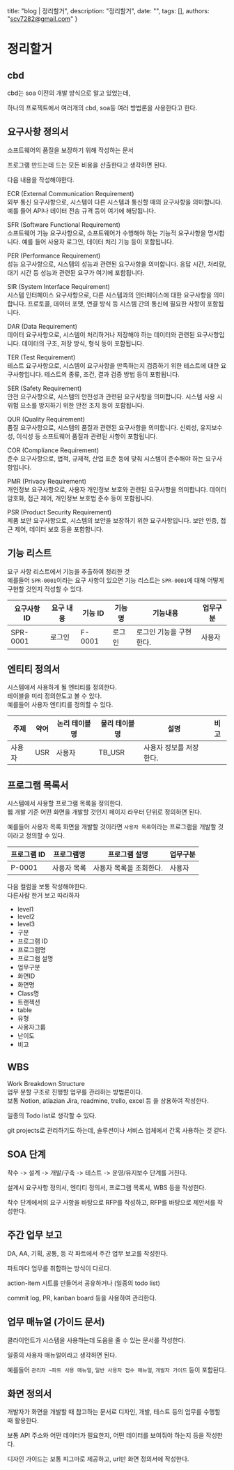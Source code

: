   title: "blog | 정리할거",
  description: "정리할거",
  date: "",
  tags: [],
  authors: "scv7282@gmail.com"
}


# 정리할거

## cbd

cbd는 soa 이전의 개발 방식으로 알고 있었는데,

하나의 프로젝트에서 여러개의 cbd, soa등 여러 방법론을 사용한다고 한다.

## 요구사항 정의서

소프트웨어의 품질을 보장하기 위해 작성하는 문서

프로그램 만드는데 드는 모든 비용을 산출한다고 생각하면 된다.

다음 내용을 작성해야한다.

ECR (External Communication Requirement)\
외부 통신 요구사항으로, 시스템이 다른 시스템과 통신할 때의 요구사항을 의미합니다. 예를 들어 API나 데이터 전송 규격 등이 여기에 해당됩니다.

SFR (Software Functional Requirement)\
소프트웨어 기능 요구사항으로, 소프트웨어가 수행해야 하는 기능적 요구사항을 명시합니다. 예를 들어 사용자 로그인, 데이터 처리 기능 등이 포함됩니다.

PER (Performance Requirement)\
성능 요구사항으로, 시스템의 성능과 관련된 요구사항을 의미합니다. 응답 시간, 처리량, 대기 시간 등 성능과 관련된 요구가 여기에 포함됩니다.

SIR (System Interface Requirement)\
시스템 인터페이스 요구사항으로, 다른 시스템과의 인터페이스에 대한 요구사항을 의미합니다. 프로토콜, 데이터 포맷, 연결 방식 등 시스템 간의 통신에 필요한 사항이 포함됩니다.

DAR (Data Requirement)\
데이터 요구사항으로, 시스템이 처리하거나 저장해야 하는 데이터와 관련된 요구사항입니다. 데이터의 구조, 저장 방식, 형식 등이 포함됩니다.

TER (Test Requirement)\
테스트 요구사항으로, 시스템이 요구사항을 만족하는지 검증하기 위한 테스트에 대한 요구사항입니다. 테스트의 종류, 조건, 결과 검증 방법 등이 포함됩니다.

SER (Safety Requirement)\
안전 요구사항으로, 시스템의 안전성과 관련된 요구사항을 의미합니다. 시스템 사용 시 위험 요소를 방지하기 위한 안전 조치 등이 포함됩니다.

QUR (Quality Requirement)\
품질 요구사항으로, 시스템의 품질과 관련된 요구사항을 의미합니다. 신뢰성, 유지보수성, 이식성 등 소프트웨어 품질과 관련된 사항이 포함됩니다.

COR (Compliance Requirement)\
준수 요구사항으로, 법적, 규제적, 산업 표준 등에 맞춰 시스템이 준수해야 하는 요구사항입니다.

PMR (Privacy Requirement)\
개인정보 요구사항으로, 사용자 개인정보 보호와 관련된 요구사항을 의미합니다. 데이터 암호화, 접근 제어, 개인정보 보호법 준수 등이 포함됩니다.

PSR (Product Security Requirement)\
제품 보안 요구사항으로, 시스템의 보안을 보장하기 위한 요구사항입니다. 보안 인증, 접근 제어, 데이터 보호 등을 포함합니다.

## 기능 리스트

요구 사항 리스트에서 기능을 추출하여 정리한 것\
예를들어 `SPR-0001`이라는 요구 사항이 있으면 기능 리스트는 `SPR-0001`에 대해 어떻게 구현할 것인지 작성할 수 있다.

| 요구사항 ID | 요구 내용 | 기능 ID | 기능명 | 기능내용 | 업무구분 |
| --- | --- | --- | --- | --- | --- |
| SPR-0001 | 로그인 | F-0001 | 로그인 | 로그인 기능을 구현한다. | 사용자 |

## 엔티티 정의서

시스템에서 사용하게 될 엔티티를 정의한다.\
테이블을 미리 정의한도고 볼 수 있다.\
예를들어 사용자 엔티티를 정의할 수 있다.

| 주제 | 약어 | 논리 테이블명 | 물리 테이블명 | 설명 | 비고 |
| --- | --- | --- | --- | --- | --- |
| 사용자 | USR | 사용자 | TB_USR | 사용자 정보를 저장한다. |  |

## 프로그램 목록서

시스템에서 사용할 프로그램 목록을 정의한다.\
웹 개발 기준 어떤 화면을 개발할 것인지 페이지 라우터 단위로 정의하면 된다.

예를들어 사용자 목록 화면을 개발할 것이라면 `사용자 목록`이라는 프로그램을 개발할 것이라고 정의할 수 있다.

| 프로그램 ID | 프로그램명 | 프로그램 설명 | 업무구분 |
| --- | --- | --- | --- |
| P-0001 | 사용자 목록 | 사용자 목록을 조회한다. | 사용자 |

다음 컬럼을 보통 작성해야한다.\
다른사람 한거 보고 따라하자
- level1
- level2
- level3
- 구분
- 프로그램 ID
- 프로그램명
- 프로그램 설명
- 업무구분
- 화면ID
- 화면명
- Class명
- 트랜젝션
- table
- 유형
- 사용자그룹
- 난이도
- 비고


## WBS

Work Breakdown Structure\
업무 분할 구조로 진행할 업무를 관리하는 방법론이다.\
보통 Notion, atlazian Jira, readmine, trello, excel 등 을 상용하여 작성한다.

일종의 Todo list로 생각할 수 있다.

git projects로 관리하기도 하는데, 솔루션이나 서비스 업체에서 간혹 사용하는 것 같다.


## SOA 단계

착수 -> 설계 -> 개발/구축 -> 테스트 -> 운영/유지보수 단계를 거친다.

설계시 요구사항 정의서, 엔티티 정의서, 프로그램 목록서, WBS 등을 작성한다.

착수 단계에서의 요구 사항을 바탕으로 RFP를 작성하고, RFP를 바탕으로 제안서를 작성한다.


## 주간 업무 보고

DA, AA, 기획, 공통, 등 각 파트에서 주간 업무 보고를 작성한다.

파트마다 업무를 취합하는 방식이 다르다.

action-item 시트를 만들어서 공유하거나 (일종의 todo list)

commit log, PR, kanban board 등을 사용하여 관리한다.

## 업무 매뉴얼 (가이드 문서)

클라이언트가 시스템을 사용하는데 도움을 줄 수 있는 문서를 작성한다.

일종의 사용자 매뉴얼이라고 생각하면 된다.

예를들어 `관리자 ~파트 사용 매뉴얼`,  `일반 사용자 접수 매뉴얼`, `개발자 가이드` 등이 포함된다.


## 화면 정의서

개발자가 화면을 개발할 때 참고하는 문서로 디자인, 개발, 테스트 등의 업무를 수행할 때 활용한다.

보통 API 주소와 어떤 데이터가 필요한지, 어떤 데이터를 보여줘야 하는지 등을 작성한다.

디자인 가이드는 보통 피그마로 제공하고, url만 화면 정의서에 작성한다.
